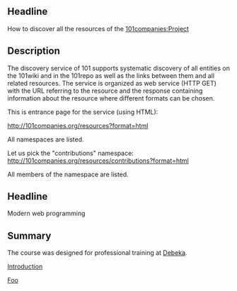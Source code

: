 == Headline ==

How to discover all the resources of the [[101companies:Project]]

== Description ==

The discovery service of 101 supports systematic discovery of all entities on the 101wiki and in the 101repo as well as the links between them and all related resources. The service is organized as web service (HTTP GET) with the URL referring to the resource and the response containing information about the resource where different formats can be chosen. 

This is entrance page for the service (using HTML):

http://101companies.org/resources?format=html

All namespaces are listed.

Let us pick the "contributions" namespace: http://101companies.org/resources/contributions?format=html

All members of the namespace are listed.


== Headline ==

Modern web programming

== Summary ==

The course was designed for professional training at [http://www.debeka.de Debeka].

[[Script:Introduction_to_functional_programming | Introduction]]

[[Script:bla_bla_bla_bla | Foo]]